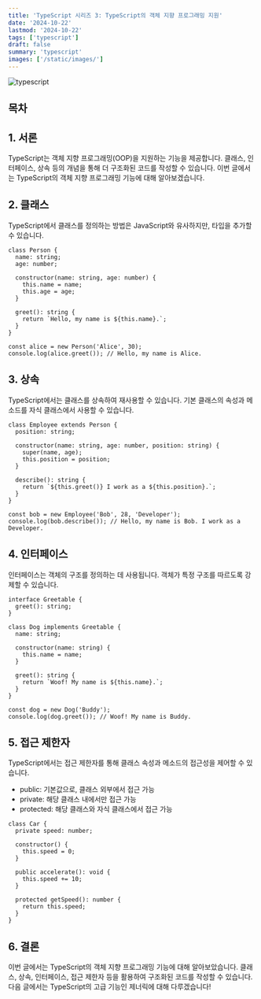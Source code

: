 ```yaml
---
title: 'TypeScript 시리즈 3: TypeScript의 객체 지향 프로그래밍 지원'
date: '2024-10-22'
lastmod: '2024-10-22'
tags: ['typescript']
draft: false
summary: 'typescript'
images: ['/static/images/']
---
```


![typescript](/static/images/typescriptlogo.png)

## 목차
  <TOCInline toc={props.toc} exclude="Introduction" />
  
## 1. 서론
TypeScript는 객체 지향 프로그래밍(OOP)을 지원하는 기능을 제공합니다. 클래스, 인터페이스, 상속 등의 개념을 통해 더 구조화된 코드를 작성할 수 있습니다. 이번 글에서는 TypeScript의 객체 지향 프로그래밍 기능에 대해 알아보겠습니다.

## 2. 클래스
TypeScript에서 클래스를 정의하는 방법은 JavaScript와 유사하지만, 타입을 추가할 수 있습니다.
```
class Person {
  name: string;
  age: number;

  constructor(name: string, age: number) {
    this.name = name;
    this.age = age;
  }

  greet(): string {
    return `Hello, my name is ${this.name}.`;
  }
}

const alice = new Person('Alice', 30);
console.log(alice.greet()); // Hello, my name is Alice.
```
## 3. 상속
TypeScript에서는 클래스를 상속하여 재사용할 수 있습니다. 기본 클래스의 속성과 메소드를 자식 클래스에서 사용할 수 있습니다.
```
class Employee extends Person {
  position: string;

  constructor(name: string, age: number, position: string) {
    super(name, age);
    this.position = position;
  }

  describe(): string {
    return `${this.greet()} I work as a ${this.position}.`;
  }
}

const bob = new Employee('Bob', 28, 'Developer');
console.log(bob.describe()); // Hello, my name is Bob. I work as a Developer.
```
## 4. 인터페이스
인터페이스는 객체의 구조를 정의하는 데 사용됩니다. 객체가 특정 구조를 따르도록 강제할 수 있습니다.
```
interface Greetable {
  greet(): string;
}

class Dog implements Greetable {
  name: string;

  constructor(name: string) {
    this.name = name;
  }

  greet(): string {
    return `Woof! My name is ${this.name}.`;
  }
}

const dog = new Dog('Buddy');
console.log(dog.greet()); // Woof! My name is Buddy.
```

## 5. 접근 제한자
TypeScript에서는 접근 제한자를 통해 클래스 속성과 메소드의 접근성을 제어할 수 있습니다.
- public: 기본값으로, 클래스 외부에서 접근 가능
- private: 해당 클래스 내에서만 접근 가능
- protected: 해당 클래스와 자식 클래스에서 접근 가능
```
class Car {
  private speed: number;

  constructor() {
    this.speed = 0;
  }

  public accelerate(): void {
    this.speed += 10;
  }

  protected getSpeed(): number {
    return this.speed;
  }
}
```

## 6. 결론
이번 글에서는 TypeScript의 객체 지향 프로그래밍 기능에 대해 알아보았습니다. 클래스, 상속, 인터페이스, 접근 제한자 등을 활용하여 구조화된 코드를 작성할 수 있습니다. 다음 글에서는 TypeScript의 고급 기능인 제너릭에 대해 다루겠습니다!